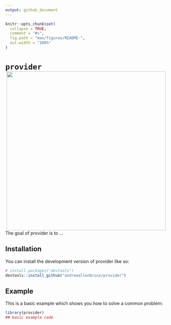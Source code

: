 ```yaml
---
output: github_document
---
```


<!-- README.md is generated from README.Rmd. Please edit that file -->

```r
knitr::opts_chunk$set(
  collapse = TRUE,
  comment = "#>",
  fig.path = "man/figures/README-",
  out.width = "100%"
)
```

# `provider` <img src="man/figures/logo.svg" align="right" height="500" />

<!-- badges: start -->
<!-- badges: end -->

The goal of provider is to ...

## Installation

You can install the development version of provider like so:

``` r
# install.packages("devtools")
devtools::install_github("andrewallenbruce/provider")
```

## Example

This is a basic example which shows you how to solve a common problem:

```r
library(provider)
## basic example code
```
